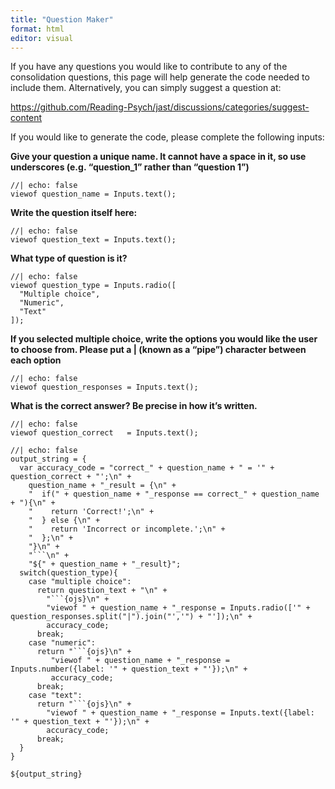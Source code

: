 ```yaml
---
title: "Question Maker"
format: html
editor: visual
---
```


If you have any questions you would like to contribute to any of the consolidation questions, this page will help generate the code needed to include them. Alternatively, you can simply suggest a question at:

<https://github.com/Reading-Psych/jast/discussions/categories/suggest-content>

If you would like to generate the code, please complete the following inputs:

**Give your question a unique name. It cannot have a space in it, so use underscores (e.g. "question_1" rather than "question 1")**
```ojs
//| echo: false
viewof question_name = Inputs.text();
```

**Write the question itself here:**
```ojs
//| echo: false
viewof question_text = Inputs.text();
```

**What type of question is it?**
```ojs
//| echo: false
viewof question_type = Inputs.radio([
  "Multiple choice", 
  "Numeric",
  "Text"
]);
```

**If you selected multiple choice, write the options you would like the user to choose from. Please put a | (known as a "pipe") character between each option**
```ojs
//| echo: false
viewof question_responses = Inputs.text();
```

**What is the correct answer? Be precise in how it's written.**
```ojs
//| echo: false
viewof question_correct   = Inputs.text();
```

```ojs
//| echo: false
output_string = {
  var accuracy_code = "correct_" + question_name + " = '" + question_correct + "';\n" +
    question_name + "_result = {\n" +
    "  if(" + question_name + "_response == correct_" + question_name + "){\n" +
    "    return 'Correct!';\n" +
    "  } else {\n" +
    "    return 'Incorrect or incomplete.';\n" +
    "  };\n" +
    "}\n" +
    "```\n" +
    "${" + question_name + "_result}";
  switch(question_type){
    case "multiple choice":
      return question_text + "\n" +
        "```{ojs}\n" +
        "viewof " + question_name + "_response = Inputs.radio(['" + question_responses.split("|").join("','") + "']);\n" +
        accuracy_code;
      break;
    case "numeric":
      return "```{ojs}\n" +
         "viewof " + question_name + "_response = Inputs.number({label: '" + question_text + "'});\n" +
         accuracy_code;
      break;
    case "text":
      return "```{ojs}\n" +
        "viewof " + question_name + "_response = Inputs.text({label: '" + question_text + "'});\n" +
        accuracy_code;
      break;
  }  
}

```

<code class='javascript'>\${output_string}</code>
